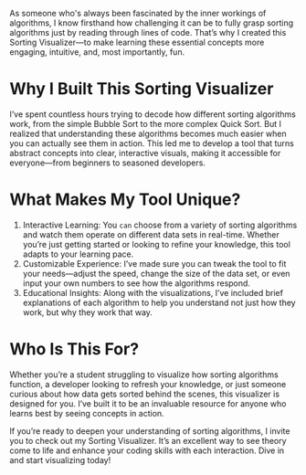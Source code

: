 As someone who's always been fascinated by the inner workings of algorithms, I know firsthand how challenging it can be to fully grasp sorting algorithms just by reading through lines of code. That’s why I created this Sorting Visualizer—to make learning these essential concepts more engaging, intuitive, and, most importantly, fun.

# Why I Built This Sorting Visualizer
I’ve spent countless hours trying to decode how different sorting algorithms work, from the simple Bubble Sort to the more complex Quick Sort. But I realized that understanding these algorithms becomes much easier when you can actually see them in action. This led me to develop a tool that turns abstract concepts into clear, interactive visuals, making it accessible for everyone—from beginners to seasoned developers.

# What Makes My Tool Unique?
1. Interactive Learning: You `can` choose from a variety of sorting algorithms and watch them operate on different data sets in real-time. Whether you’re just getting started or looking to refine your knowledge, this tool adapts to your learning pace.
2. Customizable Experience: I’ve made sure you can tweak the tool to fit your needs—adjust the speed, change the size of the data set, or even input your own numbers to see how the algorithms respond.
3. Educational Insights: Along with the visualizations, I’ve included brief explanations of each algorithm to help you understand not just how they work, but why they work that way.

# Who Is This For?
Whether you’re a student struggling to visualize how sorting algorithms function, a developer looking to refresh your knowledge, or just someone curious about how data gets sorted behind the scenes, this visualizer is designed for you. I’ve built it to be an invaluable resource for anyone who learns best by seeing concepts in action.

If you’re ready to deepen your understanding of sorting algorithms, I invite you to check out my Sorting Visualizer. It’s an excellent way to see theory come to life and enhance your coding skills with each interaction. Dive in and start visualizing today!

